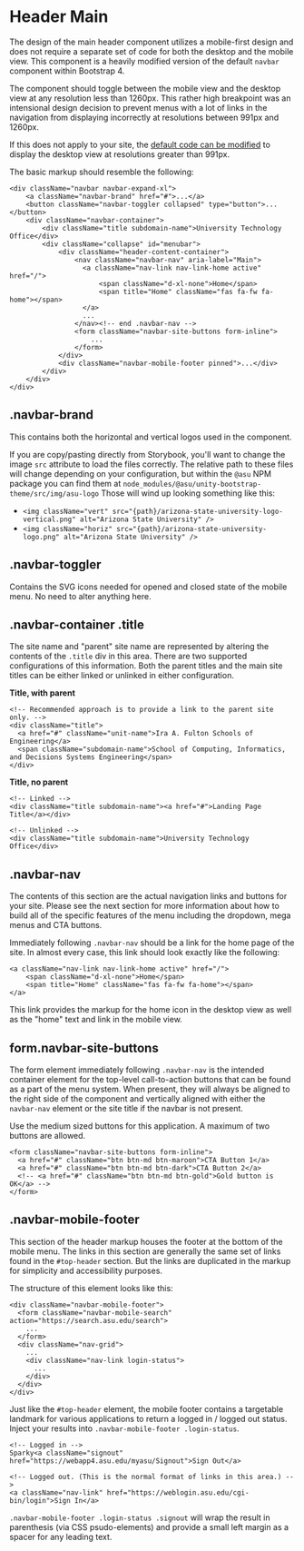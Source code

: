 
<Meta title="Organisms/Global Header/Docs/Header main" />

# Header Main

The design of the main header component utilizes a mobile-first design and does not require a separate set of code for both the desktop and the mobile view. This component is a heavily modified version of the default `navbar` component within Bootstrap 4.

The component should toggle between the mobile view and the desktop view at any resolution less than 1260px. This rather high breakpoint was an intensional design decision to prevent menus with a lot of links in the navigation from displaying incorrectly at resolutions between 991px and 1260px.

If this does not apply to your site, the [default code can be modified](?path=/story/organisms-global-header-docs-mobile-breakpoint--page) to display the desktop view at resolutions greater than 991px.

The basic markup should resemble the following:

```
<div className="navbar navbar-expand-xl">
    <a className="navbar-brand" href="#">...</a>
    <button className="navbar-toggler collapsed" type="button">...</button>
    <div className="navbar-container">
        <div className="title subdomain-name">University Technology Office</div>
        <div className="collapse" id="menubar">
            <div className="header-content-container">
                <nav className="navbar-nav" aria-label="Main">
                  <a className="nav-link nav-link-home active" href="/">
                      <span className="d-xl-none">Home</span>
                      <span title="Home" className="fas fa-fw fa-home"></span>
                  </a>
                  ...
                </nav><!-- end .navbar-nav -->
                <form className="navbar-site-buttons form-inline">
                    ...
                </form>
            </div>
            <div className="navbar-mobile-footer pinned">...</div>
        </div>
    </div>
</div>
```

## .navbar-brand

This contains both the horizontal and vertical logos used in the component.

If you are copy/pasting directly from Storybook, you'll want to change the image `src` attribute to load the files correctly. The relative path to these files will change depending on your configuration, but within the `@asu` NPM package you can find them at `node_modules/@asu/unity-bootstrap-theme/src/img/asu-logo` Those will wind up looking something like this:

- `<img className="vert" src="{path}/arizona-state-university-logo-vertical.png" alt="Arizona State University" />`
- `<img className="horiz" src="{path}/arizona-state-university-logo.png" alt="Arizona State University" />`

## .navbar-toggler

Contains the SVG icons needed for opened and closed state of the mobile menu. No need to alter anything here.

## .navbar-container .title

The site name and "parent" site name are represented by altering the contents of the `.title` div in this area. There are two supported configurations of this information. Both the parent titles and the main site titles can be either linked or unlinked in either configuration.

**Title, with parent**

```
<!-- Recommended approach is to provide a link to the parent site only. -->
<div className="title">
  <a href="#" className="unit-name">Ira A. Fulton Schools of Engineering</a>
  <span className="subdomain-name">School of Computing, Informatics, and Decisions Systems Engineering</span>
</div>
```

**Title, no parent**

```
<!-- Linked -->
<div className="title subdomain-name"><a href="#">Landing Page Title</a></div>

<!-- Unlinked -->
<div className="title subdomain-name">University Technology Office</div>
```

## .navbar-nav

The contents of this section are the actual navigation links and buttons for your site. Please see the next section for more information about how to build all of the specific features of the menu including the dropdown, mega menus and CTA buttons.

Immediately following `.navbar-nav` should be a link for the home page of the site. In almost every case, this link should look exactly like the following:

```
<a className="nav-link nav-link-home active" href="/">
    <span className="d-xl-none">Home</span>
    <span title="Home" className="fas fa-fw fa-home"></span>
</a>
```

This link provides the markup for the home icon in the desktop view as well as the "home" text and link in the mobile view.

## form.navbar-site-buttons

The form element immediately following `.navbar-nav` is the intended container element for the top-level call-to-action buttons that can be found as a part of the menu system. When present, they will always be aligned to the right side of the component and vertically aligned with either the `navbar-nav` element or the site title if the navbar is not present.

Use the medium sized buttons for this application. A maximum of two buttons are allowed.

```
<form className="navbar-site-buttons form-inline">
  <a href="#" className="btn btn-md btn-maroon">CTA Button 1</a>
  <a href="#" className="btn btn-md btn-dark">CTA Button 2</a>
  <!-- <a href="#" className="btn btn-md btn-gold">Gold button is OK</a> -->
</form>
```

## .navbar-mobile-footer

This section of the header markup houses the footer at the bottom of the mobile menu. The links in this section are generally the same set of links found in the `#top-header` section. But the links are duplicated in the markup for simplicity and accessibility purposes.

The structure of this element looks like this:

```
<div className="navbar-mobile-footer">
  <form className="navbar-mobile-search" action="https://search.asu.edu/search">
    ...
  </form>
  <div className="nav-grid">
    ...
    <div className="nav-link login-status">
      ...
    </div>
  </div>
</div>
```

Just like the `#top-header` element, the mobile footer contains a targetable landmark for various applications to return a logged in / logged out status. Inject your results into `.navbar-mobile-footer .login-status`.

```
<!-- Logged in -->
Sparky<a className="signout" href="https://webapp4.asu.edu/myasu/Signout">Sign Out</a>

<!-- Logged out. (This is the normal format of links in this area.) -->
<a className="nav-link" href="https://weblogin.asu.edu/cgi-bin/login">Sign In</a>
```

`.navbar-mobile-footer .login-status .signout` will wrap the result in parenthesis (via CSS psudo-elements) and provide a small left margin as a spacer for any leading text.
